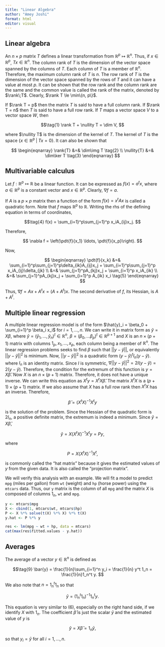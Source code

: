 ```yaml
---
title: "Linear Algebra"
author: "Amey Joshi"
format: html
editor: visual
---
```


$$
\DeclareMathOperator{\rank}{rank}
\DeclareMathOperator{\dim}{dim}
\DeclareMathOperator{\nullity}{nullity}
\DeclareMathOperator{\img}{img}
\DeclareMathOperator{\ker}{ker}
\newcommand{\pdt}[2]{\frac{\partial{#1}}{\partial{#2}}}
$$

## Linear algebra

An $n \times p$ matrix $T$ defines a linear transformation from $\mathbb{R}^p
\mapsto \mathbb{R}^n$. Thus, if $x \in \mathbb{R}^p$, $Tx \in \mathbb{R}^n$. The column rank of $T$ is the dimension of the vector space spanned by the columns of $T$. Each column of $T$ is a member of $\mathbb{R}^n$. Therefore, the maximum column rank of $T$ is $n$. The row rank of $T$ is the dimension of the vector space spanned by the rows of $T$ and it can have a value at most $p$. It can be shown that the row rank and the column rank are the same and the common value is called the rank of the matrix, denoted by $\rank\;T$. Clearly, $\rank T \le
\min\{n, p\}$.

If $\rank T = p$ then the matrix $T$ is said to have a full column rank. If $\rank T = n$ then $T$ is said to have a full row rank. If $T$ maps a vector space $V$ to a vector space $W$, then

$$\tag{1}
\rank T + \nullity T = \dim V,
$$

where $\nullity T$ is the dimension of the kernel of $T$. The kernel of $T$ is the space $\{x \in \mathbb{R}^p \;|\; Tx = 0\}$. It can also be shown that

$$
\begin{eqnarray}
\rank{T} &=& \dim\img T \tag{2} \\
\nullity{T} &=& \dim\ker T \tag{3} 
\end{eqnarray}
$$

## Multivariable calculus

Let $f: \mathbb{R}^p \mapsto \mathbb{R}$ be a linear function. It can be expressed as $f(x) = a^t x$, where $a \in \mathbb{R}^p$ is a constant vector and $x \in \mathbb{R}^p$. Clearly, $\nabla f = a$.

If $A$ is a $p \times p$ matrix then a function of the form $f(x) = x^t A x$ is called a quadratic form. Note that $f$ maps $\mathbb{R}^p$ to $\mathbb{R}$. Writing the rhs of the defining equation in terms of coordinates,

$$\tag{4}
f(x) = \sum_{i=1}^p\sum_{j=1}^p x_iA_{ij}x_j.
$$

Therefore,

$$
\nabla f = \left(\pdt{f}{x_1} \ldots, \pdt{f}{x_p}\right).
$$

Now,

$$
\begin{eqnarray}
\pdt{f}{x_k} &=& \sum_{i=1}^p\sum_{j=1}^p\delta_{ik}A_{ij}x_j + \sum_{i=1}^p\sum_{j=1}^p x_iA_{ij}\delta_{jk} \\
 &=& \sum_{j=1}^pA_{kj}x_j + \sum_{i=1}^p x_iA_{ik} \\
 &=& \sum_{j=1}^pA_{kj}x_j + \sum_{i=1}^p A_{ik} x_i \tag{5}
\end{eqnarray}
$$

Thus, $\nabla f = Ax + A^tx = (A + A^t)x$. The second derivative of $f$, its Hessian, is $A + A^t$.

## Multiple linear regression

A multiple linear regression model is of the form $\hat{y}_i = \beta_0 +
\sum_{i=1}^p \beta_i x_i$ for $i = 1, \ldots, n$. We can write it in matrix form as $\hat{y} = X\beta$, where $\hat{y} = (\hat{y}_1, \ldots, \hat{y}_n)^t
\in \mathbb{R}^n$, $\beta = (\beta_0, \ldots \beta_p)^t \in \mathbb{R}^{p+1}$ and $X$ is an $n \times (p + 1)$ matrix with columns $1_p, x_1, \ldots, x_p$, each column being a member of $\mathbb{R}^n$. The linear regression problems seeks to find $\beta$ such that $||y - \hat{y}||$, or equivalently $||y - \hat{y}||^2$ is minimum. Now, $||y - \hat{y}||^2$ is a quadratic form $(y - \hat{y})^tI_n(y - \hat{y})$. where $I_n$ is an identity matrix. Since $I$ is symmetric, $\nabla ||y - \hat{y}||^2 = 2I(y - \hat{y}) = 2(y - \hat{y})$. Therefore, the condition for the extremum of this function is $y = X\hat{\beta}$. Now $X$ is an $n \times (p + 1)$ matrix. Therefore, it does not have a unique inverse. We can write this equation as $X^ty = X^tX\hat{\beta}$. The matrix $X^tX$ is a $(p + 1) \times (p + 1)$ matrix. If we also assume that $X$ has a full row rank then $X^tX$ has an inverse. Therefore,

$$\tag{6}
\hat{\beta} = (X^tX)^{-1}X^ty
$$

is the solution of the problem. Since the Hessian of the quadratic form is $2I_n$, a positive definite matrix, the extremum is indeed a minimum. Since $\hat{y} = X\hat{\beta}$,

$$\tag{7}
\hat{y} = X(X^tX)^{-1}X^ty = Py,
$$

where

$$\tag{8}
P = X(X^tX)^{-1}X^t,
$$

is commonly called the "hat matrix" because it gives the estimated values of $y$ from the given data. It is also called the "projection matrix".

We will verify this analysis with an example. We will fit a model to predict `mpg` (miles per gallon) from `wt` (weight) and `hp` (horse power) using the `mtcars` data. Thus, our `y` matrix is the column of all `mpg` and the matrix $X$ is composed of columns $1_n$, `wt` and `mpg`.

```r
y <- mtcars$mpg
X <- cbind(1, mtcars$wt, mtcars$hp)
P <- X %*% solve(t(X) %*% X) %*% t(X)
y.hat <- P %*% y

res <- lm(mpg ~ wt + hp, data = mtcars)
cat(max(res$fitted.values - y.hat))
```

## Averages

The average of a vector $y \in \mathbb{R}^n$ is defined as

$$\tag{9}
\bar{y} = \frac{1}{n}\sum_{i=1}^n y_i = \frac{1}{n} y^t 1_n = \frac{1}{n}1_n^t y.
$$

We also note that $n = 1_n^t 1_n$ so that

$$\tag{10}
\bar{y} = (1_n^t 1_n)^{-1}1_n^t y.
$$

This equation is very similar to (6), especially on the right hand side, if we identify $X$ with $1_n$. The coefficient $\hat{\beta}$ is just the scalar $\bar{y}$ and the estimated value of $y$ is

$$\tag{11}
\hat{y} = X\hat{\beta} = 1_n \bar{y},
$$

so that $y_i = \bar{y}$ for all $i = 1, \ldots, n$.
